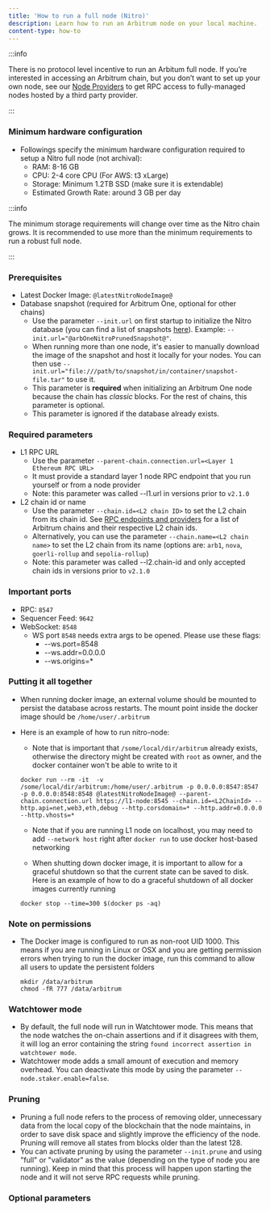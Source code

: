 ```yaml
---
title: 'How to run a full node (Nitro)'
description: Learn how to run an Arbitrum node on your local machine.
content-type: how-to
---
```


:::info

There is no protocol level incentive to run an Arbitum full node. If you’re interested in accessing an Arbitrum chain, but you don’t want to set up your own node, see our [Node Providers](../node-providers.mdx) to get RPC access to fully-managed nodes hosted by a third party provider.

:::

### Minimum hardware configuration

- Followings specify the minimum hardware configuration required to setup a Nitro full node (not archival):
  - RAM: 8-16 GB
  - CPU: 2-4 core CPU (For AWS: t3 xLarge)
  - Storage: Minimum 1.2TB SSD (make sure it is extendable)
  - Estimated Growth Rate: around 3 GB per day

:::info

The minimum storage requirements will change over time as the Nitro chain grows. It is recommended to use more than the minimum requirements to run a robust full node.

:::

### Prerequisites

- Latest Docker Image: <code>@latestNitroNodeImage@</code>
- Database snapshot (required for Arbitrum One, optional for other chains)
  - Use the parameter `--init.url` on first startup to initialize the Nitro database (you can find a list of snapshots [here](https://snapshot.arbitrum.foundation/index.html)). Example: <code>--init.url="@arbOneNitroPrunedSnapshot@"</code>.
  - When running more than one node, it's easier to manually download the image of the snapshot and host it locally for your nodes. You can then use `--init.url="file:///path/to/snapshot/in/container/snapshot-file.tar"` to use it.
  - This parameter is **required** when initializing an Arbitrum One node because the chain has _classic_ blocks. For the rest of chains, this parameter is optional.
  - This parameter is ignored if the database already exists.

### Required parameters

- L1 RPC URL
  - Use the parameter `--parent-chain.connection.url=<Layer 1 Ethereum RPC URL>`
  - It must provide a standard layer 1 node RPC endpoint that you run yourself or from a node provider
  - Note: this parameter was called --l1.url in versions prior to `v2.1.0`
- L2 chain id or name
  - Use the parameter `--chain.id=<L2 chain ID>` to set the L2 chain from its chain id. See [RPC endpoints and providers](/node-running/node-providers.mdx#rpc-endpoints) for a list of Arbitrum chains and their respective L2 chain ids.
  - Alternatively, you can use the parameter `--chain.name=<L2 chain name>` to set the L2 chain from its name (options are: `arb1`, `nova`, `goerli-rollup` and `sepolia-rollup`)
  - Note: this parameter was called --l2.chain-id and only accepted chain ids in versions prior to `v2.1.0`

### Important ports

- RPC: `8547`
- Sequencer Feed: `9642`
- WebSocket: `8548`
  - WS port `8548` needs extra args to be opened. Please use these flags:
    - --ws.port=8548
    - --ws.addr=0.0.0.0
    - --ws.origins=\*

### Putting it all together

- When running docker image, an external volume should be mounted to persist the database across restarts. The mount point inside the docker image should be `/home/user/.arbitrum`
- Here is an example of how to run nitro-node:

  - Note that is important that `/some/local/dir/arbitrum` already exists, otherwise the directory might be created with `root` as owner, and the docker container won't be able to write to it

  ```shell
  docker run --rm -it  -v /some/local/dir/arbitrum:/home/user/.arbitrum -p 0.0.0.0:8547:8547 -p 0.0.0.0:8548:8548 @latestNitroNodeImage@ --parent-chain.connection.url https://l1-node:8545 --chain.id=<L2ChainId> --http.api=net,web3,eth,debug --http.corsdomain=* --http.addr=0.0.0.0 --http.vhosts=*
  ```

  - Note that if you are running L1 node on localhost, you may need to add `--network host` right after `docker run` to use docker host-based networking

  - When shutting down docker image, it is important to allow for a graceful shutdown so that the current state can be saved to disk. Here is an example of how to do a graceful shutdown of all docker images currently running

  ```shell
  docker stop --time=300 $(docker ps -aq)
  ```

### Note on permissions

- The Docker image is configured to run as non-root UID 1000. This means if you are running in Linux or OSX and you are getting permission errors when trying to run the docker image, run this command to allow all users to update the persistent folders
  ```shell
  mkdir /data/arbitrum
  chmod -fR 777 /data/arbitrum
  ```

### Watchtower mode

- By default, the full node will run in Watchtower mode. This means that the node watches the on-chain assertions and if it disagrees with them, it will log an error containing the string `found incorrect assertion in watchtower mode`.
- Watchtower mode adds a small amount of execution and memory overhead. You can deactivate this mode by using the parameter `--node.staker.enable=false`.

### Pruning

- Pruning a full node refers to the process of removing older, unnecessary data from the local copy of the blockchain that the node maintains, in order to save disk space and slightly improve the efficiency of the node. Pruning will remove all states from blocks older than the latest 128.
- You can activate pruning by using the parameter `--init.prune` and using "full" or "validator" as the value (depending on the type of node you are running). Keep in mind that this process will happen upon starting the node and it will not serve RPC requests while pruning.

### Optional parameters


<OptionalOrbitCompatibleCLIFlagsPartial />
